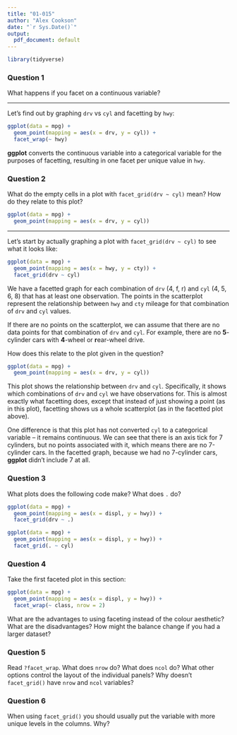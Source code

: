 ```yaml
---
title: "01-015"
author: "Alex Cookson"
date: "`r Sys.Date()`"
output:
  pdf_document: default
---
```


```r
library(tidyverse)
```


### Question 1

What happens if you facet on a continuous variable?

-----------------------------

Let's find out by graphing `drv` vs `cyl` and facetting by `hwy`:

```r
ggplot(data = mpg) +
  geom_point(mapping = aes(x = drv, y = cyl)) +
  facet_wrap(~ hwy)
```

**ggplot** converts the continuous variable into a categorical variable for the purposes of facetting, resulting in one facet per unique value in `hwy`.



### Question 2

What do the empty cells in a plot with `facet_grid(drv ~ cyl)` mean? How do they relate to this plot?

```r
ggplot(data = mpg) +
  geom_point(mapping = aes(x = drv, y = cyl))
```

-----------------------------

Let's start by actually graphing a plot with `facet_grid(drv ~ cyl)` to see what it looks like:

```r
ggplot(data = mpg) +
  geom_point(mapping = aes(x = hwy, y = cty)) +
  facet_grid(drv ~ cyl)
```

We have a facetted graph for each combination of `drv` (4, f, r) and `cyl` (4, 5, 6, 8) that has at least one observation. The points in the scatterplot represent the relationship between `hwy` and `cty` mileage for that combination of `drv` and `cyl` values.

If there are no points on the scatterplot, we can assume that there are no data points for that combination of `drv` and `cyl`. For example, there are no **5**-cylinder cars with **4**-wheel or **r**ear-wheel drive.

How does this relate to the plot given in the question?

```r
ggplot(data = mpg) +
  geom_point(mapping = aes(x = drv, y = cyl))
```

This plot shows the relationship between `drv` and `cyl`. Specifically, it shows which combinations of `drv` and `cyl` we have observations for. This is almost exactly what facetting does, except that instead of just showing a point (as in this plot), facetting shows us a whole scatterplot (as in the facetted plot above).

One difference is that this plot has not converted `cyl` to a categorical variable -- it remains continuous. We can see that there is an axis tick for 7 cylinders, but no points associated with it, which means there are no 7-cylinder cars. In the facetted graph, because we had no 7-cylinder cars, **ggplot** didn't include 7 at all.



### Question 3

What plots does the following code make? What does `.` do?

```r
ggplot(data = mpg) +
  geom_point(mapping = aes(x = displ, y = hwy)) +
  facet_grid(drv ~ .)

ggplot(data = mpg) +
  geom_point(mapping = aes(x = displ, y = hwy)) +
  facet_grid(. ~ cyl)
```


### Question 4

Take the first faceted plot in this section:

```r
ggplot(data = mpg) +
  geom_point(mapping = aes(x = displ, y = hwy)) +
  facet_wrap(~ class, nrow = 2)
```

What are the advantages to using faceting instead of the colour aesthetic? What are the disadvantages? How might the balance change if you had a larger dataset?


### Question 5

Read `?facet_wrap`. What does `nrow` do? What does `ncol` do? What other options control the layout of the individual panels? Why doesn't `facet_grid()` have `nrow` and `ncol` variables?


### Question 6

When using `facet_grid()` you should usually put the variable with more unique levels in the columns. Why?



